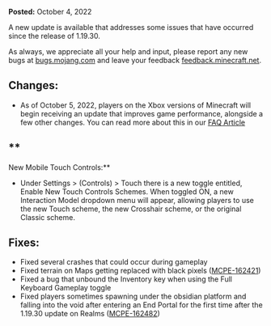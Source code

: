 **Posted:** October 4, 2022

A new update is available that addresses some issues that have occurred since the release of 1.19.30.

As always, we appreciate all your help and input, please report any new bugs at [bugs.mojang.com](http://bugs.mojang.com/) and leave your feedback [feedback.minecraft.net](http://feedback.minecraft.net/).  
  

## **Changes:**

-   As of October 5, 2022, players on the Xbox versions of Minecraft will begin receiving an update that improves game performance, alongside a few other changes. You can read more about this in our [FAQ Article  
    ](https://help.minecraft.net/hc/en-us/articles/8386720596365-Minecraft-Performance-Update-Details)

## **  
New Mobile Touch Controls:**

-   Under Settings \> (Controls) \> Touch there is a new toggle entitled, Enable New Touch Controls Schemes. When toggled ON, a new Interaction Model dropdown menu will appear, allowing players to use the new Touch scheme, the new Crosshair scheme, or the original Classic scheme.  
      
    

## **Fixes:**

-   Fixed several crashes that could occur during gameplay
-   Fixed terrain on Maps getting replaced with black pixels ([MCPE-162421](https://bugs.mojang.com/browse/MCPE-162421))
-   Fixed a bug that unbound the Inventory key when using the Full Keyboard Gameplay toggle
-   Fixed players sometimes spawning under the obsidian platform and falling into the void after entering an End Portal for the first time after the 1.19.30 update on Realms ([MCPE-162482](https://bugs.mojang.com/browse/MCPE-162482))